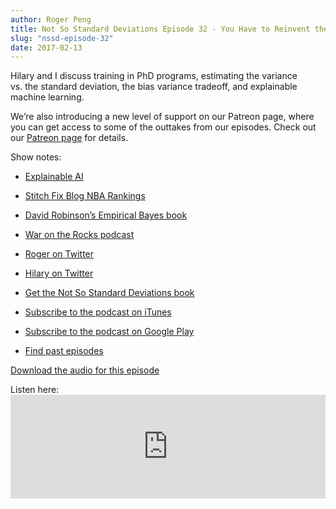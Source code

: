 ```yaml
---
author: Roger Peng
title: Not So Standard Deviations Episode 32 - You Have to Reinvent the Wheel a Few Times
slug: "nssd-episode-32"
date: 2017-02-13
---
```


Hilary and I discuss training in PhD programs, estimating the variance vs. the standard deviation, the bias variance tradeoff, and explainable machine learning. 

We're also introducing a new level of support on our Patreon page, where you can get access to some of the outtakes from our episodes. Check out our [Patreon page](https://www.patreon.com/NSSDeviations) for details.

Show notes:

* [Explainable AI](http://www.darpa.mil/program/explainable-artificial-intelligence)

* [Stitch Fix Blog NBA Rankings](http://multithreaded.stitchfix.com/blog/2016/11/22/nba-rankings/)

* [David Robinson’s Empirical Bayes book](http://varianceexplained.org/r/empirical-bayes-book/)

* [War on the Rocks podcast](https://warontherocks.com/2017/01/introducing-bombshell-the-explosive-first-episode/)

* [Roger on Twitter](https://twitter.com/rdpeng)

* [Hilary on Twitter](https://twitter.com/hspter)

* [Get the Not So Standard Deviations book](https://leanpub.com/conversationsondatascience/)

* [Subscribe to the podcast on iTunes](https://itunes.apple.com/us/podcast/not-so-standard-deviations/id1040614570)

* [Subscribe to the podcast on Google Play](https://play.google.com/music/listen?u=0#/ps/Izfnbx6tlruojkfrvhjfdj3nmna)

* [Find past episodes](https://soundcloud.com/nssd-podcast)


[Download the audio for this episode](https://soundcloud.com/nssd-podcast/episode-32-you-have-to-reinvent-the-wheel-a-few-times)

Listen here:
<iframe width="100%" height="166" scrolling="no" frameborder="no" src="https://w.soundcloud.com/player/?url=https%3A//api.soundcloud.com/tracks/306883468&amp;color=ff5500&amp;auto_play=false&amp;hide_related=false&amp;show_comments=true&amp;show_user=true&amp;show_reposts=false"></iframe>
